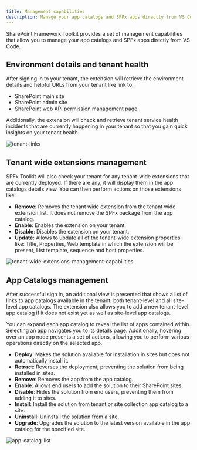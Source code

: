 ```yaml
---
title: Management capabilities
description: Manage your app catalogs and SPFx apps directly from VS Code.
---
```


SharePoint Framework Toolkit provides a set of management capabilities that allow you to manage your app catalogs and SPFx apps directly from VS Code.

## Environment details and tenant health

After signing in to your tenant, the extension will retrieve the environment details and helpful URLs from your tenant like link to: 

- SharePoint main site 
- SharePoint admin site
- SharePoint web API permission management page

Additionally, the extension will check and retrieve tenant service health incidents that are currently happening in your tenant so that you gain quick insights on your tenant health.

![tenant-links](../../../../../assets/images/tenant-links.png)

## Tenant wide extensions management

SPFx Toolkit will also check your tenant for any tenant-wide extensions that are currently deployed. If there are any, it will display them in the app catalogs details view. You can then perform actions on those extensions like:

- **Remove**: Removes the tenant wide extension from the tenant wide extension list. It does not remove the SPFx package from the app catalog.
- **Enable**: Enables the extension on your tenant.
- **Disable**: Disables the extension on your tenant.
- **Update**: Allows to update all of the tenant-wide extension properties like: Title, Properties, Web template in which the extension will be present, List template, sequence and host properties.

![tenant-wide-extensions-management-capabilities](../../../../../assets/images/tenant-wide-extensions-management-capabilities.png)

## App Catalogs management

After successful sign in, an additional view is presented that shows a list of links to app catalogs available in the tenant, both tenant-level and all site-level app catalogs. The extension also allows you to add a new tenant-level app catalog if it does not exist yet as well as site-level app catalogs.

You can expand each app catalog to reveal the list of apps contained within. Selecting an app navigates you to its details page. Additionally, hovering over an app node presents a set of actions, allowing you to perform various operations directly on the selected app.

- **Deploy**: Makes the solution available for installation in sites but does not automatically install it.
- **Retract**: Reverses the deployment, preventing the solution from being installed in sites.
- **Remove**: Removes the app from the app catalog.
- **Enable**: Allows end users to add the solution to their SharePoint sites.
- **Disable**: Hides the solution from end users, preventing them from adding it to sites.
- **Install**: Install the solution from tenant or site collection app catalog to a site.
- **Uninstall**: Uninstall the solution from a site.
- **Upgrade**: Upgrades the solution to the latest version available in the app catalog for the specified site.

![app-catalog-list](../../../../../assets/images/app-catalog-list.png)
